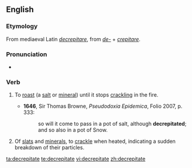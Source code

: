 ==English==

===Etymology===
From mediaeval Latin ''[[decrepitare]]'', from {{etyl|la}} ''[[de-]]'' + ''[[crepitare]]''.

===Pronunciation===
* {{IPA|/dɪˈkɹɛpɪteɪt/}}

===Verb===
{{en-verb|decrepitat|es}}

# {{transitive}} To [[roast]] (a [[salt]] or [[mineral]]) until it stops [[crackling]] in the fire.
#* '''1646''', Sir Thomas Browne, ''Pseudodoxia Epidemica'', Folio 2007, p. 333:
#*: so will it come to pass in a pot of salt, although '''decrepitated'''; and so also in a pot of Snow.
# {{intransitive}} Of [[slats]] and [[minerals]], to [[crackle]] when heated, indicating a sudden breakdown of their particles.

[[ta:decrepitate]]
[[te:decrepitate]]
[[vi:decrepitate]]
[[zh:decrepitate]]